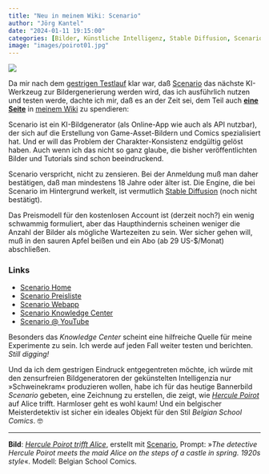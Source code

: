 ```yaml
---
title: "Neu in meinem Wiki: Scenario"
author: "Jörg Kantel"
date: "2024-01-11 19:15:00"
categories: [Bilder, Künstliche Intelligenz, Stable Diffusion, Scenario]
image: "images/poirot01.jpg"
---
```


[![](images/poirot01-b.jpg)](https://www.flickr.com/photos/schockwellenreiter/53457976740/)

Da mir nach dem [gestrigen Testlauf](https://kantel.github.io/posts/2024011002_ki_ohne_zensor/) klar war, daß [Scenario](https://app.scenario.com/) das nächste KI-Werkzeug zur Bildergenerierung werden wird, das ich ausführlich nutzen und testen werde, dachte ich mir, daß es an der Zeit sei, dem Teil auch **[eine Seite](http://cognitiones.kantel-chaos-team.de/technikgeschichte/rechnerundnetze/scenario.html)** in [meinem Wiki](http://cognitiones.kantel-chaos-team.de/index.html) zu spendieren:

Scenario ist ein KI-Bildgenerator (als Online-App wie auch als API nutzbar), der sich auf die Erstellung von Game-Asset-Bildern und Comics spezialisiert hat. Und er will das Problem der Charakter-Konsistenz endgültig gelöst haben. Auch wenn ich das nicht so ganz glaube, die bisher veröffentlichten Bilder und Tutorials sind schon beeindruckend.

Scenario verspricht, nicht zu zensieren. Bei der Anmeldung muß man daher bestätigen, daß man mindestens 18 Jahre oder älter ist. Die Engine, die bei Scenario im Hintergrund werkelt, ist vermutlich [Stable Diffusion](http://cognitiones.kantel-chaos-team.de/technikgeschichte/rechnerundnetze/stablediffusion.html) (noch nicht bestätigt).

Das Preismodell für den kostenlosen Account ist (derzeit noch?) ein wenig schwammig formuliert, aber das Haupthindernis scheinen weniger die Anzahl der Bilder als mögliche Wartezeiten zu sein. Wer sicher gehen will, muß in den sauren Apfel beißen und ein Abo (ab 29&nbsp;US-$/Monat) abschließen.

### Links

- [Scenario Home](https://www.scenario.com/)
- [Scenario Preisliste](https://www.scenario.com/pricing)
- [Scenario Webapp](https://app.scenario.com/)
- [Scenario Knowledge Center](https://help.scenario.com/)
- [Scenario @ YouTube](https://www.youtube.com/@scenario_gg)

Besonders das *Knowledge Center* scheint eine hilfreiche Quelle für meine Experimente zu sein. Ich werde auf jeden Fall weiter testen und berichten. *Still digging!*

Und da ich dem gestrigen Eindruck entgegentreten möchte, ich würde mit den zensurfreien Bildgeneratoren der gekünstelten Intelligenzia nur »Schweinekram« produzieren wollen, habe ich für das heutige Bannerbild *Scenario* gebeten, eine Zeichnung zu erstellen, die zeigt, wie *[Hercule Poirot](https://de.wikipedia.org/wiki/Hercule_Poirot)* auf Alice trifft. Harmloser geht es wohl kaum! Und ein belgischer Meisterdetektiv ist sicher ein ideales Objekt für den Stil *Belgian School Comics*.&nbsp;🤓

---

**Bild**: *[Hercule Poirot trifft Alice](https://www.flickr.com/photos/schockwellenreiter/53457976740/)*, erstellt mit [Scenario](http://cognitiones.kantel-chaos-team.de/technikgeschichte/rechnerundnetze/scenario.html), Prompt: »*The detective Hercule Poirot meets the maid Alice on the steps of a castle in spring. 1920s style*«. Modell: Belgian School Comics.
